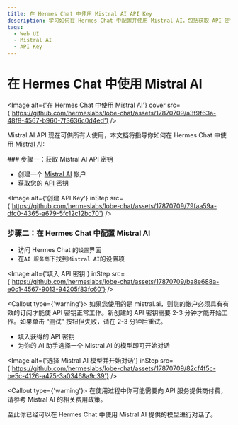 ```yaml
---
title: 在 Hermes Chat 中使用 Mistral AI API Key
description: 学习如何在 Hermes Chat 中配置并使用 Mistral AI，包括获取 API 密钥和选择适合的 AI 模型进行对话。
tags:
  - Web UI
  - Mistral AI
  - API Key
---
```


# 在 Hermes Chat 中使用 Mistral AI

<Image alt={'在 Hermes Chat 中使用 Mistral AI'} cover src={'https://github.com/hermeslabs/lobe-chat/assets/17870709/a3f9f63a-48f8-4567-b960-7f3636c0d4ed'} />

Mistral AI API 现在可供所有人使用，本文档将指导你如何在 Hermes Chat 中使用 [Mistral AI](https://mistral.ai/):

<Steps>
  ### 步骤一：获取 Mistral AI API 密钥

  - 创建一个 [Mistral AI](https://mistral.ai/) 帐户
  - 获取您的 [API 密钥](https://console.mistral.ai/user/api-keys/)

  <Image alt={'创建 API Key'} inStep src={'https://github.com/hermeslabs/lobe-chat/assets/17870709/79faa59a-dfc0-4365-a679-5fc12c12bc70'} />

  ### 步骤二：在 Hermes Chat 中配置 Mistral AI

  - 访问 Hermes Chat 的`设置`界面
  - 在`AI 服务商`下找到`Mistral AI`的设置项

  <Image alt={'填入 API 密钥'} inStep src={'https://github.com/hermeslabs/lobe-chat/assets/17870709/ba8e688a-e0c1-4567-9013-94205f83fc60'} />

  <Callout type={'warning'}>
    如果您使用的是 mistral.ai，则您的帐户必须具有有效的订阅才能使 API 密钥正常工作。新创建的 API
    密钥需要 2-3 分钟才能开始工作。如果单击 “测试” 按钮但失败，请在 2-3 分钟后重试。
  </Callout>

  - 填入获得的 API 密钥
  - 为你的 AI 助手选择一个 Mistral AI 的模型即可开始对话

  <Image alt={'选择 Mistral AI 模型并开始对话'} inStep src={'https://github.com/hermeslabs/lobe-chat/assets/17870709/82cf4f5c-be5c-4126-a475-3a03468a9c39'} />

  <Callout type={'warning'}>
    在使用过程中你可能需要向 API 服务提供商付费，请参考 Mistral AI 的相关费用政策。
  </Callout>
</Steps>

至此你已经可以在 Hermes Chat 中使用 Mistral AI 提供的模型进行对话了。
